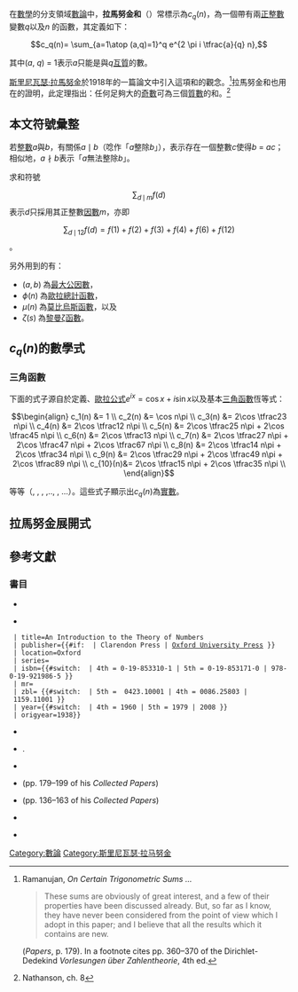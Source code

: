 {{NoteTA|G1=Math}}
{{distinguish|拉馬努金求和}}
在[[數學|數學]]的分支領域[[數論|數論]]中，'''拉馬努金和'''（{{lang-en|Ramanujan's sum}}）常標示為''c<sub>q</sub>''(''n'')，為一個帶有兩[[正整數|正整數]]變數''q''以及''n'' 的函數，其定義如下：
:<math>c_q(n)= \sum_{a=1\atop (a,q)=1}^q e^{2 \pi i \tfrac{a}{q} n},</math>

其中(''a'', ''q'') = 1表示''a''只能是與''q''[[互質|互質]]的數。

[[斯里尼瓦瑟·拉馬努金|斯里尼瓦瑟·拉馬努金]]於1918年的一篇論文中引入這項和的觀念。<ref>Ramanujan, ''On Certain Trigonometric Sums ...'' <blockquote>These sums are obviously of great interest, and a few of their properties have been discussed already. But, so far as I know, they have never been considered from the point of view which I adopt in  this paper; and I believe that all the results which it contains are new.</blockquote>(''Papers'', p. 179). In a footnote cites pp. 360–370 of the Dirichlet-Dedekind ''Vorlesungen über Zahlentheorie'', 4th ed.</ref>拉馬努金和也用在{{le|維諾格拉多夫定理|Vinogradov's theorem}}的證明，此定理指出：任何足夠大的[[奇數|奇數]]可為三個[[質數|質數]]的和。<ref>Nathanson, ch. 8</ref>

== 本文符號彙整 ==
若[[整數|整數]]''a''與''b''，有關係<math>a\mid b</math>（唸作「''a''整除''b''」），表示存在一個整數''c''使得''b'' = ''ac''；相似地，<math>a\nmid b</math>表示「''a''無法整除''b''」。

求和符號
:<math>\sum_{d\,\mid\,m}f(d)</math>
表示''d''只採用其正整數[[因數|因數]]''m''，亦即
:<math>\sum_{d\,\mid\,12}f(d) = f(1) + f(2) + f(3) + f(4) + f(6) + f(12) </math>。

另外用到的有：
* <math>(a,\,b)\;</math>為[[最大公因數|最大公因數]]，
* <math>\phi(n)\;</math>為[[歐拉總計函數|歐拉總計函數]]，
* <math>\mu(n)\;</math>為[[莫比烏斯函數|莫比烏斯函數]]，以及
* <math>\zeta(s)\;</math>為[[黎曼ζ函數|黎曼ζ函數]]。

== ''c''<sub>''q''</sub>(''n'')的數學式 ==
===三角函數===
下面的式子源自於定義、[[歐拉公式|歐拉公式]]<math>e^{ix}= \cos x + i \sin x</math>以及基本[[三角函數|三角函數]]恆等式：
:<math>\begin{align}
c_1(n) &= 1 \\
c_2(n) &= \cos n\pi \\
c_3(n) &= 2\cos \tfrac23 n\pi \\
c_4(n) &= 2\cos \tfrac12 n\pi \\
c_5(n) &= 2\cos \tfrac25 n\pi + 2\cos \tfrac45 n\pi \\
c_6(n) &= 2\cos \tfrac13 n\pi \\
c_7(n) &= 2\cos \tfrac27 n\pi + 2\cos \tfrac47 n\pi + 2\cos \tfrac67 n\pi \\
c_8(n) &= 2\cos \tfrac14 n\pi + 2\cos \tfrac34 n\pi \\
c_9(n) &= 2\cos \tfrac29 n\pi + 2\cos \tfrac49 n\pi + 2\cos \tfrac89 n\pi \\
c_{10}(n)&= 2\cos \tfrac15 n\pi + 2\cos \tfrac35 n\pi \\
\end{align}</math>

等等（{{OEIS2C|A000012}}, {{OEIS2C|A033999}}, {{OEIS2C|A099837}}, {{OEIS2C|A176742}},.., {{OEIS2C|A100051}}, ...）。這些式子顯示出''c<sub>q</sub>''(''n'')為[[實數|實數]]。

== 拉馬努金展開式 ==

== 參考文獻 ==
{{reflist}}
===書目===
*{{citation
  | last1 = Hardy  | first1 = G. H.
  | title = Ramanujan: Twelve Lectures on Subjects Suggested by his Life and Work
  | publisher = AMS / Chelsea
  | location = Providence RI
  | year = 1999
  | isbn = 978-0-8218-2023-0}}

*{{Citation
  | last1=Hardy
  | first1=G. H.
  | author1-link=G. H. Hardy
  | last2=Wright
  | first2=E. M.
  | author2-link=E. M. Wright
  | edition={{{edition|6th}}}
  | others={{#if: {{{edition|}}}||Revised by [[Roger_Heath-Brown|D. R. Heath-Brown]] and [[Joseph_H._Silverman|J. H. Silverman]].  Foreword by [[Andrew_Wiles|Andrew Wiles]].}}
  | title=An Introduction to the Theory of Numbers
  | publisher={{#if: {{{edition|}}} | Clarendon Press | [[Oxford_University_Press|Oxford University Press]] }}
  | location=Oxford
  | series=
  | isbn={{#switch: {{{edition|}}} | 4th = 0-19-853310-1 | 5th = 0-19-853171-0 | 978-0-19-921986-5 }}
  | mr=
  | zbl= {{#switch: {{{edition|}}} | 5th =  0423.10001 | 4th = 0086.25803 | 1159.11001 }}
  | year={{#switch: {{{edition|}}} | 4th = 1960 | 5th = 1979 | 2008 }}
  | origyear=1938}}

*{{citation
  | last1 = Knopfmacher | first1 = John
  | title = Abstract Analytic Number Theory
  | publisher = Dover | edition=2nd | zbl=0743.11002
  | location = New York
  | year = 1990 | origyear=1975
  | isbn = 0-486-66344-2}}

*{{citation
  | title=Additive Number Theory: the Classical Bases  
  | volume=164 
  | series=Graduate Texts in Mathematics 
  | last=Nathanson 
  | first=Melvyn B. 
  | publisher=Springer-Verlag 
  | year=1996 | isbn=0-387-94656-X | zbl= 0859.11002 | at= Section A.7 }}.
*{{cite journal | title=Some formulas involving Ramanujan sums | url=https://archive.org/details/sim_canadian-journal-of-mathematics_1962_14_2/page/284 |
  year=1962|journal=Canad. J. Math. | pages=284-286| doi=10.4153/CJM-1962-019-8
  |first1=C. A. | last1=Nicol |volume=14 }}

*{{citation
  | last1 = Ramanujan  | first1 = Srinivasa
  | title = On Certain Trigonometric Sums and their Applications in the Theory of Numbers 
  | journal = Transactions of the Cambridge Philosophical Society
  | volume = 22
  | issue = 15
  | year = 1918
  | pages = 259–276}} (pp. 179–199 of his ''Collected Papers'')

*{{citation
  | last1 = Ramanujan  | first1 = Srinivasa
  | title = On Certain Arithmetical Functions
  | journal = Transactions of the Cambridge Philosophical Society
  | volume = 22
  | issue = 9
  | year = 1916
  | pages = 159–184}} (pp. 136–163 of his ''Collected Papers'')

*{{citation
  | last1 = Ramanujan  | first1 = Srinivasa
  | title = Collected Papers
  | publisher = AMS / Chelsea
  | location = Providence RI
  | year = 2000
  | isbn = 978-0-8218-2076-6}}

* {{citation | first1=Wolfgang | last1=Schwarz | first2=Jürgen | last2=Spilker | title=Arithmetical Functions. An introduction to elementary and analytic properties of arithmetic functions and to some of their almost-periodic properties | year=1994 | publisher=[[Cambridge_University_Press|Cambridge University Press]] | isbn=0-521-42725-8 | zbl=0807.11001 | series=London Mathematical Society Lecture Note Series | volume=184 }}


[[Category:數論|Category:數論]]
[[Category:斯里尼瓦瑟·拉马努金|Category:斯里尼瓦瑟·拉马努金]]